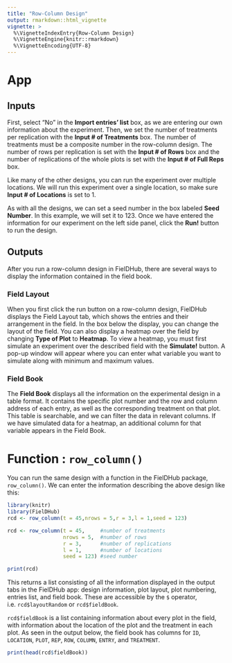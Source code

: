 ```yaml
---
title: "Row-Column Design"
output: rmarkdown::html_vignette
vignette: >
  %\VignetteIndexEntry{Row-Column Design}
  %\VignetteEngine{knitr::rmarkdown}
  %\VignetteEncoding{UTF-8}
---
```


# App

## Inputs
First, select "No" in the **Import entries' list** box, as we are entering our own information about the experiment. 
Then, we set the number of treatments per replication with the **Input # of Treatments** box. The number of treatments must be a composite number in the row-column design. The number of rows per replication is set with the **Input # of Rows** box and the number of replications of the whole plots is set with the **Input # of Full Reps** box. 

Like many of the other designs, you can run the experiment over multiple locations. We will run this experiment over a single location, so make sure **Input # of Locations** is set to 1.

As with all the designs, we can set a seed number in the box labeled **Seed Number**. In this example, we will set it to 123. 
Once we have entered the information for our experiment on the left side panel, click the **Run!** button to run the design. 

## Outputs
After you run a row-column design in FielDHub, there are several ways to display the information contained in the field book. 

### Field Layout
When you first click the run button on a row-column design, FielDHub displays the Field Layout tab, which shows the entries and their arrangement in the field. In the box below the display, you can change the layout of the field. 
You can also display a heatmap over the field by changing **Type of Plot** to **Heatmap**. To view a heatmap, you must first simulate an experiment over the described field with the **Simulate!** button. A pop-up window will appear where you can enter what variable you want to simulate along with minimum and maximum values. 

### Field Book
The **Field Book** displays all the information on the experimental design in a table format. It contains the specific plot number and the row and column address of each entry, as well as the corresponding treatment on that plot. This table is searchable, and we can filter the data in relevant columns. If we have simulated data for a heatmap, an additional column for that variable appears in the Field Book. 

# Function : `row_column()`

You can run the same design with a function in the FielDHub package, `row_column()`. We can enter the information describing the above design like this:
```r
library(knitr)
library(FielDHub)
rcd <- row_column(t = 45,nrows = 5,r = 3,l = 1,seed = 123)
```
```r
rcd <- row_column(t = 45,     #number of treatments
                  nrows = 5,  #number of rows
                  r = 3,      #number of replications
                  l = 1,      #number of locations
                  seed = 123) #seed number
```
```r
print(rcd)
```
This returns a list consisting of all the information displayed in the output tabs in the FielDHub app: design information, plot layout, plot numbering, entries list, and field book. These are accessible by the `$` operator, i.e. `rcd$layoutRandom` or `rcd$fieldBook`. 

`rcd$fieldBook` is a list containing information about every plot in the field, with information about the location of the plot and the treatment in each plot. As seen in the output below, the field book has columns for `ID`, `LOCATION`, `PLOT`, `REP`, `ROW`, `COLUMN`, `ENTRY`, and `TREATMENT`.
```r
print(head(rcd$fieldBook))
```
